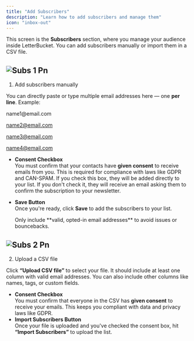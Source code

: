 ```yaml
---
title: "Add Subscribers"
description: "Learn how to add subscribers and manage them"
icon: "inbox-out"
---
```


This screen is the **Subscribers** section, where you manage your audience inside LetterBucket. You can add subscribers manually or import them in a CSV file.

## ![Subs 1 Pn](/images/subs-1.png)

1. Add subscribers manually

You can directly paste or type multiple email addresses here — one **per line**. Example:

<Info>
  name1@email.com

  name2@email.com

  name3@email.com

  name4@email.com
</Info>

- **Consent Checkbox**\
  You must confirm that your contacts have **given consent** to receive emails from you. This is required for compliance with laws like GDPR and CAN-SPAM. If you check this box, they will be added directly to your list. If you don't check it, they will receive an email asking them to confirm the subscription to your newsletter.
- **Save Button**\
   Once you're ready, click **Save** to add the subscribers to your list.

  <Tip>
    Only include **valid, opted-in email addresses** to avoid issues or bouncebacks.
  </Tip>

## ![Subs 2 Pn](/images/subs-2.png)

2. Upload a CSV file

Click **“Upload CSV file”** to select your file. It should include at least one column with valid email addresses. You can also include other columns like names, tags, or custom fields.

- **Consent Checkbox**\
  You must confirm that everyone in the CSV has **given consent** to receive your emails. This keeps you compliant with data and privacy laws like GDPR.
- **Import Subscribers Button**\
  Once your file is uploaded and you've checked the consent box, hit **“Import Subscribers”** to upload the list.